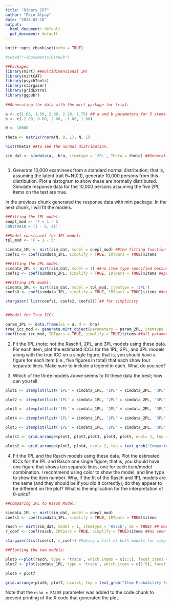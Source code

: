 ```yaml
---
title: "Binary_IRT"
author: "Ekin Alpay"
date: "2024-02-18"
output:
  html_document: default
  pdf_document: default
---
```


```r
knitr::opts_chunk$set(echo = TRUE)

#setwd("~/Documents/GitHub")

##Packages
library(mirt) ##multidimensional IRT 
library(mirtCAT)
library(psychTools)
library(stargazer)
library(gridExtra)
library(ggpubr)
 
##Generating the data with the mirt package for trial: 

a <- c(1.00, 1.50, 2.00, 2.20, 1.75) ## a and b parameters for 5 items. 
b <- c(-2.00, 0.00, 2.00, -1.00, 1.00)

N <- 10000 

theta <- matrix(rnorm(N, 0, 1), N, 1) 

hist(theta) ##to see the normal distribution. 

sim_dat <- simdata(a, -b*a, itemtype = '2PL', Theta = theta) ##Generating response data. 



```

1.  Generate 10,000 examinees from a standard normal distribution; that is, assuming the latent trait θ\~N(0,1), generate 10,000 persons from this distribution. Plot a histogram to show these are normally distributed. Simulate response data for the 10,000 persons assuming the five 2PL items on the test are true.

In the previous chunk generated the response data with mirt package. In the next chunk, I will fit the models.

```r

##Fitting the 1PL model: 
onepl_mod <- 'F = 1 - 5
CONSTRAIN = (1 - 5, a1)'

##Model constraint for 3PL model:
tpl_mod <- 'F = 1 - 5'

simdata_1PL <- mirt(sim_dat, model = onepl_mod) ##the fitting function still runs on 2PL but we put a constrain on the discrimination parameter to be equal for all items. 
coefs1 <- coef(simdata_1PL, simplify = TRUE, IRTpars = TRUE)$items

##Fitting the 2PL model: 
simdata_2PL <- mirt(sim_dat, model = 1) ##no item type specified because the default is 2PL.
coefs2 <- coef(simdata_2PL, simplify = TRUE, IRTpars = TRUE)$items ##parameters come pretty close. 

##Fitting 3PL model: 
simdata_3PL <- mirt(sim_dat, model = tpl_mod, itemtype = '3PL') 
coefs3 <- coef(simdata_3PL, simplify = TRUE, IRTpars = TRUE)$items ##adds the g parameter that is the guessing parameter in 3PL. 

stargazer( list(coefs1, coefs2, coefs3)) ## for simplicity


##Model for True ICC: 

param_2PL <- data.frame(a1 = a, d = -b*a)
true_icc_mod <- generate.mirt_object(parameters = param_2PL, itemtype = '2PL')
coef(true_icc_mod, IRTpars = TRUE, simplify = TRUE)$items ##all parameters are set. 

```

2.  Fit the 1PL (note: not the Rasch!), 2PL, and 3PL models using these data. For each item, plot the estimated ICCs for the 1PL, 2PL, and 3PL models along with the true ICC on a single figure; that is, you should have a figure for each item (i.e., five figures in total) that each show four separate lines. Make sure to include a legend in each. What do you see?

3.  Which of the three models above seems to fit these data the best; how can you tell

```r


plot1 <- itemplot(list('1PL' = simdata_1PL, '2PL' = simdata_2PL, '3PL' = simdata_3PL, 'T-ICC'=true_icc_mod), item = 1, type = 'trace')

plot2 <- itemplot(list('1PL' = simdata_1PL, '2PL' = simdata_2PL, '3PL' = simdata_3PL, 'T-ICC'=true_icc_mod), item = 2, type = 'trace')

plot3 <- itemplot(list('1PL' = simdata_1PL, '2PL' = simdata_2PL, '3PL' = simdata_3PL, 'T-ICC'=true_icc_mod), item = 3, type = 'trace')

plot4 <- itemplot(list('1PL' = simdata_1PL, '2PL' = simdata_2PL, '3PL' = simdata_3PL, 'T-ICC'=true_icc_mod), item = 4, type = 'trace')

plot5 <- itemplot(list('1PL' = simdata_1PL, '2PL' = simdata_2PL, '3PL' = simdata_3PL, 'T-ICC'=true_icc_mod), item = 5, type = 'trace')

plots1 <- grid.arrange(plot1, plot2,plot3, plot4, plot5, ncol= 2, top = text_grob("Comparing Models", size = 15, face = "bold"))

plots2 <- grid.arrange(plot3, plot4, ncol= 2, top = text_grob("Comparing Models", size = 15, face = "bold"))


```

4.  Fit the 1PL and the Rasch models using these data. Plot the estimated ICCs for the 1PL and Rasch one single figure; that is, you should have one figure that shows ten separate lines, one for each item/model combination. I recommend using color to show the model, and line type to show the item number. Why, if the fit of the Rasch and 1PL models are the same (and they should be if you did it correctly), do they appear to be different on the plot? What is the implication for the interpretation of θ-units?

```r

##Comparing 1PL to Rasch Model: 

simdata_1PL <- mirt(sim_dat, model = onepl_mod) 
coefs1 <- coef(simdata_1PL, simplify = TRUE, IRTpars = TRUE)$items

rasch <- mirt(sim_dat, model = 1, itemtype = 'Rasch', SE = TRUE) ## model specifies the constraints and item type is Rasch. 
r_coef <- coef(rasch, IRTpars = TRUE, simplify = TRUE)$items ##as seen here, Rasch model set a=1 

stargazer(list(coefs1, r_coef)) #Making a list of both models for simplicity. Also generates the latex codes. 

##Plotting the two models: 

plot6 <-plot(rasch, type = 'trace', which.items = c(1:5), facet_items = FALSE)
plot7 <- plot(simdata_1PL, type = 'trace', which.items = c(1:5), facet_items = FALSE)

plot6 + plot7 

grid.arrange(plot6, plot7, ncol=1, top = text_grob("Item Probability Functions", size = 15, face = "bold"))

```

Note that the `echo = FALSE` parameter was added to the code chunk to prevent printing of the R code that generated the plot.

